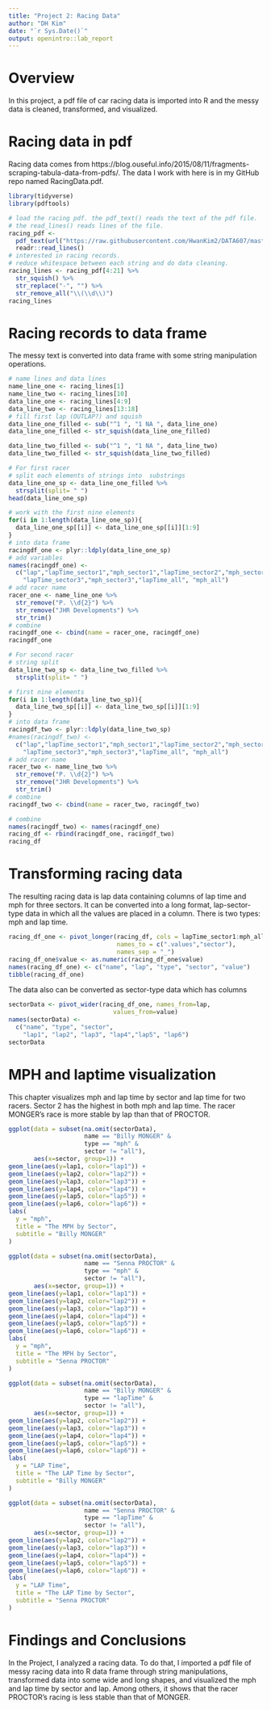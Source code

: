 ```yaml
---
title: "Project 2: Racing Data"
author: "DH Kim"
date: "`r Sys.Date()`"
output: openintro::lab_report
---
```


# Overview
In this project, a pdf file of car racing data is imported into R and the messy data is cleaned, transformed, and visualized.

# Racing data in pdf
Racing data comes from https://blog.ouseful.info/2015/08/11/fragments-scraping-tabula-data-from-pdfs/. The data I work with here is in my GitHub repo named RacingData.pdf.

```r
library(tidyverse)
library(pdftools)
```

```r
# load the racing pdf. the pdf_text() reads the text of the pdf file.
# the read_lines() reads lines of the file.
racing_pdf <- 
  pdf_text(url("https://raw.githubusercontent.com/HwanKim2/DATA607/master/Project2/RacingData.pdf")) %>%
  readr::read_lines() 
# interested in racing records.
# reduce whitespace between each string and do data cleaning.
racing_lines <- racing_pdf[4:21] %>%
  str_squish() %>%
  str_replace("-", "") %>%
  str_remove_all("\\(\\d\\)")
racing_lines
```

# Racing records to data frame
The messy text is converted into data frame with some string manipulation operations.
```r
# name lines and data lines
name_line_one <- racing_lines[1]
name_line_two <- racing_lines[10]
data_line_one <- racing_lines[4:9]
data_line_two <- racing_lines[13:18]
# fill first lap (OUTLAP?) and squish
data_line_one_filled <- sub("^1 ", "1 NA ", data_line_one)
data_line_one_filled <- str_squish(data_line_one_filled)

data_line_two_filled <- sub("^1 ", "1 NA ", data_line_two)
data_line_two_filled <- str_squish(data_line_two_filled)

# For first racer
# split each elements of strings into  substrings
data_line_one_sp <- data_line_one_filled %>%
  strsplit(split= " ")
head(data_line_one_sp)
```

```r
# work with the first nine elements
for(i in 1:length(data_line_one_sp)){
  data_line_one_sp[[i]] <- data_line_one_sp[[i]][1:9]
}
# into data frame
racingdf_one <- plyr::ldply(data_line_one_sp)
# add variables
names(racingdf_one) <-
  c("lap","lapTime_sector1","mph_sector1","lapTime_sector2","mph_sector2",
    "lapTime_sector3","mph_sector3","lapTime_all", "mph_all")
# add racer name
racer_one <- name_line_one %>%
  str_remove("P. \\d{2}") %>%
  str_remove("JHR Developments") %>%
  str_trim()
# combine
racingdf_one <- cbind(name = racer_one, racingdf_one)
racingdf_one 
```

```r
# For second racer
# string split
data_line_two_sp <- data_line_two_filled %>%
  strsplit(split= " ")

# first nine elements
for(i in 1:length(data_line_two_sp)){
  data_line_two_sp[[i]] <- data_line_two_sp[[i]][1:9]
}
# into data frame
racingdf_two <- plyr::ldply(data_line_two_sp)
#names(racingdf_two) <- 
  c("lap","lapTime_sector1","mph_sector1","lapTime_sector2","mph_sector2",
    "lapTime_sector3","mph_sector3","lapTime_all", "mph_all")
# add racer name
racer_two <- name_line_two %>%
  str_remove("P. \\d{2}") %>%
  str_remove("JHR Developments") %>%
  str_trim()
# combine
racingdf_two <- cbind(name = racer_two, racingdf_two)
```

```r
# combine
names(racingdf_two) <- names(racingdf_one)
racing_df <- rbind(racingdf_one, racingdf_two)
racing_df
```

# Transforming racing data
The resulting racing data is lap data containing columns of lap time and mph for three sectors. It can be converted into a long format, lap-sector-type data in which all the values are placed in a column. There is two types: mph and lap time.
```r
racing_df_one <- pivot_longer(racing_df, cols = lapTime_sector1:mph_all,
                              names_to = c(".values","sector"),
                              names_sep = "_")
racing_df_one$value <- as.numeric(racing_df_one$value)
names(racing_df_one) <- c("name", "lap", "type", "sector", "value") 
tibble(racing_df_one)
```
The data also can be converted as sector-type data which has columns
```r
sectorData <- pivot_wider(racing_df_one, names_from=lap,
                             values_from=value)
names(sectorData) <- 
  c("name", "type", "sector", 
    "lap1", "lap2", "lap3", "lap4","lap5", "lap6")
sectorData
```

# MPH and laptime visualization
This chapter visualizes mph and lap time by sector and lap time for two racers. Sector 2 has the highest in both mph and lap time. The racer MONGER's race is more stable by lap than that of PROCTOR.  
```r
ggplot(data = subset(na.omit(sectorData), 
                     name == "Billy MONGER" & 
                     type == "mph" & 
                     sector != "all"),
       aes(x=sector, group=1)) +
geom_line(aes(y=lap1, color="lap1")) +
geom_line(aes(y=lap2, color="lap2")) +
geom_line(aes(y=lap3, color="lap3")) +
geom_line(aes(y=lap4, color="lap4")) +
geom_line(aes(y=lap5, color="lap5")) +
geom_line(aes(y=lap6, color="lap6")) +
labs(
  y = "mph",
  title = "The MPH by Sector",
  subtitle = "Billy MONGER"
)
```


```r
ggplot(data = subset(na.omit(sectorData), 
                     name == "Senna PROCTOR" & 
                     type == "mph" & 
                     sector != "all"),
       aes(x=sector, group=1)) +
geom_line(aes(y=lap1, color="lap1")) +
geom_line(aes(y=lap2, color="lap2")) +
geom_line(aes(y=lap3, color="lap3")) +
geom_line(aes(y=lap4, color="lap4")) +
geom_line(aes(y=lap5, color="lap5")) +
geom_line(aes(y=lap6, color="lap6")) +
labs(
  y = "mph",
  title = "The MPH by Sector",
  subtitle = "Senna PROCTOR"
)
```
```r
ggplot(data = subset(na.omit(sectorData), 
                     name == "Billy MONGER" & 
                     type == "lapTime" & 
                     sector != "all"),
       aes(x=sector, group=1)) +
geom_line(aes(y=lap2, color="lap2")) +
geom_line(aes(y=lap3, color="lap3")) +
geom_line(aes(y=lap4, color="lap4")) +
geom_line(aes(y=lap5, color="lap5")) +
geom_line(aes(y=lap6, color="lap6")) +
labs(
  y = "LAP Time",
  title = "The LAP Time by Sector",
  subtitle = "Billy MONGER"
)
```
```r
ggplot(data = subset(na.omit(sectorData), 
                     name == "Senna PROCTOR" & 
                     type == "lapTime" & 
                     sector != "all"),
       aes(x=sector, group=1)) +
geom_line(aes(y=lap2, color="lap2")) +
geom_line(aes(y=lap3, color="lap3")) +
geom_line(aes(y=lap4, color="lap4")) +
geom_line(aes(y=lap5, color="lap5")) +
geom_line(aes(y=lap6, color="lap6")) +
labs(
  y = "LAP Time",
  title = "The LAP Time by Sector",
  subtitle = "Senna PROCTOR"
)
```

# Findings and Conclusions
In the Project, I analyzed a racing data. To do that, I imported a pdf file of messy racing data into R data frame through string manipulations, transformed data into some wide and long shapes, and visualized the mph and lap time by sector and lap. Among others, it shows that the racer PROCTOR's racing is less stable than that of MONGER. 
